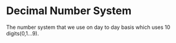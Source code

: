 # Decimal Number System

The number system that we use on day to day basis which uses 10 digits(0,1...9).